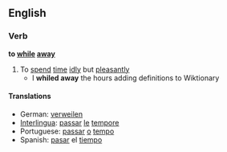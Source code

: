 ==English==
=== Verb ===
'''to [[while]] [[away]]'''
#To [[spend]] [[time]] [[idly]] but [[pleasantly]]
#* I '''whiled away''' the hours adding definitions to Wiktionary

==== Translations ====
*German: [[verweilen]]
*[[Interlingua]]: [[passar]] [[le]] [[tempore]]
*Portuguese: [[passar]] [[o]] [[tempo]]
*Spanish: [[pasar]] el [[tiempo]]